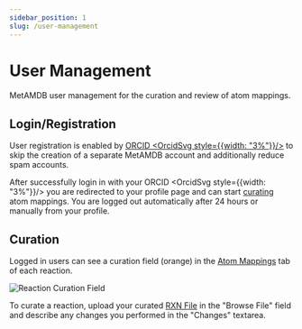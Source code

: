 ```yaml
---
sidebar_position: 1
slug: /user-management
---
```



# User Management

MetAMDB user management for the curation and review of atom mappings.

## Login/Registration

User registration is enabled by [ORCID <OrcidSvg style={{width: "3%"}}/>](https://orcid.org) to skip the creation of a separate MetAMDB account and additionally reduce spam accounts.

After successfully login in with your ORCID <OrcidSvg style={{width: "3%"}}/> you are redirected to your profile page and can start [curating](/metamdb-docs/user-management#curation) atom mappings. You are logged out automatically after 24 hours or manually from your profile.

## Curation

Logged in users can see a curation field (orange) in the [Atom Mappings](/metamdb-docs/reaction#atom-mappings) tab of each reaction.

![Reaction Curation Field](./assets/img/curation.png)

To curate a reaction, upload your curated [RXN File](/metamdb-docs/rxn-file) in the "Browse File" field and describe any changes you performed in the "Changes" textarea.
